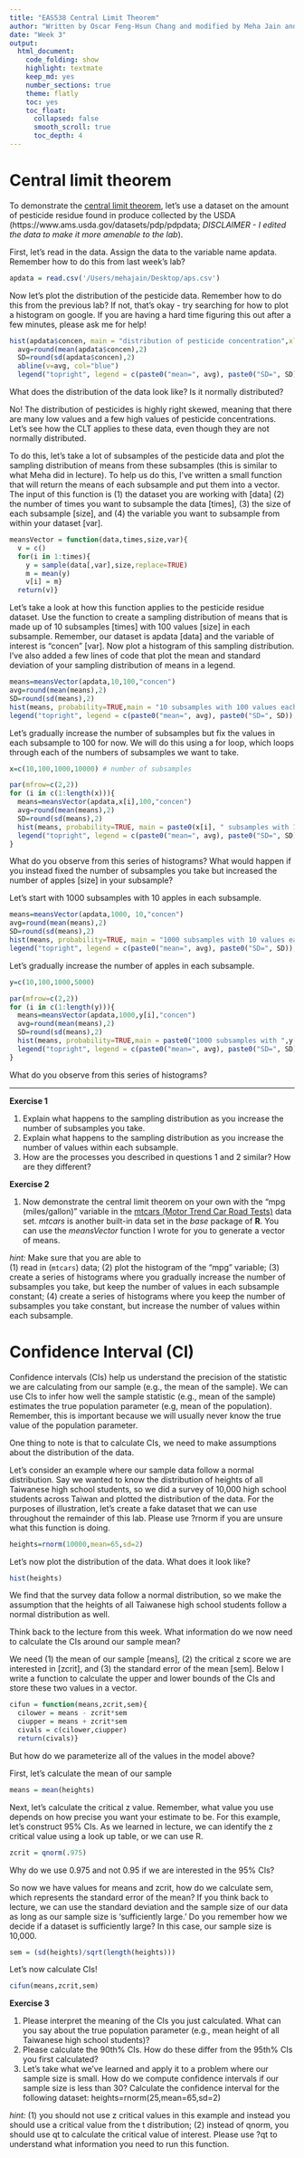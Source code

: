 ```yaml
---
title: "EAS538 Central Limit Theorem"
author: "Written by Oscar Feng-Hsun Chang and modified by Meha Jain and Arthur Endsley"
date: "Week 3"
output: 
  html_document:
    code_folding: show
    highlight: textmate
    keep_md: yes
    number_sections: true
    theme: flatly
    toc: yes
    toc_float:
      collapsed: false
      smooth_scroll: true
      toc_depth: 4
---
```


# Central limit theorem

To demonstrate the [central limit theorem](https://en.wikipedia.org/wiki/Central_limit_theorem), let's use a dataset on the amount of pesticide residue found in produce collected by the USDA (https://www.ams.usda.gov/datasets/pdp/pdpdata; *DISCLAIMER - I edited the data to make it more amenable to the lab*). 


First, let's read in the data. Assign the data to the variable name apdata. Remember how to do this from last week's lab?

```r
apdata = read.csv('/Users/mehajain/Desktop/aps.csv')
```

Now let's plot the distribution of the pesticide data. Remember how to do this from the previous lab? If not, that's okay - try searching for how to plot a histogram on google. If you are having a hard time figuring this out after a few minutes, please ask me for help!

```r
hist(apdata$concen, main = "distribution of pesticide concentration",xlab='')
  avg=round(mean(apdata$concen),2)
  SD=round(sd(apdata$concen),2)
  abline(v=avg, col="blue")
  legend("topright", legend = c(paste0("mean=", avg), paste0("SD=", SD)),text.col=c("blue", "dark green"))
```

What does the distribution of the data look like? Is it normally distributed? 

No! The distribution of pesticides is highly right skewed, meaning that there are many low values and a few high values of pesticide concentrations. Let's see how the CLT applies to these data, even though they are not normally distributed.   

To do this, let's take a lot of subsamples of the pesticide data and plot the sampling distribution of means from these subsamples (this is similar to what Meha did in lecture). To help us do this, I've written a small function that will return the means of each subsample and put them into a vector. The input of this function is (1) the dataset you are working with [data] (2) the number of times you want to subsample the data [times], (3) the size of each subsample [size], and (4) the variable you want to subsample from within your dataset [var].  

```r
meansVector = function(data,times,size,var){
  v = c()
  for(i in 1:times){
    y = sample(data[,var],size,replace=TRUE)
    m = mean(y)
    v[i] = m}
  return(v)}
```

Let's take a look at how this function applies to the pesticide residue dataset. Use the function to create a sampling distribution of means that is made up of 10 subsamples [times] with 100 values [size] in each subsample. Remember, our dataset is apdata [data] and the variable of interest is "concen" [var]. Now plot a histogram of this sampling distribution. I've also added a few lines of code that plot the mean and standard deviation of your sampling distribution of means in a legend.

```r
means=meansVector(apdata,10,100,"concen")
avg=round(mean(means),2)
SD=round(sd(means),2)
hist(means, probability=TRUE,main = "10 subsamples with 100 values each")
legend("topright", legend = c(paste0("mean=", avg), paste0("SD=", SD)),text.col=c("blue", "dark green"))
```

Let's gradually increase the number of subsamples but fix the values in each subsample to 100 for now. We will do this using a for loop, which loops through each of the numbers of subsamples we want to take.

```r
x=c(10,100,1000,10000) # number of subsamples

par(mfrow=c(2,2))
for (i in c(1:length(x))){
  means=meansVector(apdata,x[i],100,"concen")
  avg=round(mean(means),2)
  SD=round(sd(means),2)
  hist(means, probability=TRUE, main = paste0(x[i], " subsamples with 100 values each"))
  legend("topright", legend = c(paste0("mean=", avg), paste0("SD=", SD)),text.col=c("blue", "dark green"))
}
```

What do you observe from this series of histograms? What would happen if you instead fixed the number of subsamples you take but increased the number of apples [size] in your subsample? 

Let's start with 1000 subsamples with 10 apples in each subsample.

```r
means=meansVector(apdata,1000, 10,"concen")
avg=round(mean(means),2)
SD=round(sd(means),2)
hist(means, probability=TRUE, main = "1000 subsamples with 10 values each")
legend("topright", legend = c(paste0("mean=", avg), paste0("SD=", SD)),text.col=c("blue", "dark green"))
```

Let's gradually increase the number of apples in each subsample. 

```r
y=c(10,100,1000,5000)

par(mfrow=c(2,2))
for (i in c(1:length(y))){
  means=meansVector(apdata,1000,y[i],"concen")
  avg=round(mean(means),2)
  SD=round(sd(means),2)
  hist(means, probability=TRUE,main = paste0("1000 subsamples with ",y[i]," values each"))
  legend("topright", legend = c(paste0("mean=", avg), paste0("SD=", SD)),text.col=c("blue", "dark green"))
}
```

What do you observe from this series of histograms?

---------------------------------------------------------------------------------------------------------------------------------

__Exercise 1__

1. Explain what happens to the sampling distribution as you increase the number of subsamples you take.
2. Explain what happens to the sampling distribution as you increase the number of values within each subsample.
3. How are the processes you described in questions 1 and 2 similar? How are they different?

__Exercise 2__

1. Now demonstrate the central limit theorem on your own with the "mpg (miles/gallon)" variable in the [mtcars (Motor Trend Car Road Tests)](https://stat.ethz.ch/R-manual/R-devel/library/datasets/html/mtcars.html) data set. _mtcars_ is another built-in data set in the _base_ package of __R__. You can use the _meansVector_ function I wrote for you to generate a vector of means. 

*hint:*
Make sure that you are able to  
(1) read in (`mtcars`) data; (2) plot the histogram of the "mpg" variable; (3) create a series of histograms where you gradually increase the number of subsamples you take, but keep the number of values in each subsample constant; (4) create a series of histograms where you keep the number of subsamples you take constant, but increase the number of values within each subsample.


# Confidence Interval (CI)

Confidence intervals (CIs) help us understand the precision of the statistic we are calculating from our sample (e.g., the mean of the sample). We can use CIs to infer how well the sample statistic (e.g., mean of the sample) estimates the true population parameter (e.g, mean of the population). Remember, this is important because we will usually never know the true value of the population parameter.

One thing to note is that to calculate CIs, we need to make assumptions about the distribution of the data. 

Let's consider an example where our sample data follow a normal distribution. Say we wanted to know the distribution of heights of all Taiwanese high school students, so we did a survey of 10,000 high school students across Taiwan and plotted the distribution of the data. For the purposes of illustration, let's create a fake dataset that we can use throughout the remainder of this lab. Please use ?rnorm if you are unsure what this function is doing.
```r
heights=rnorm(10000,mean=65,sd=2)
```


Let's now plot the distribution of the data. What does it look like? 
```r
hist(heights)
```

We find that the survey data follow a normal distribution, so we make the assumption that the heights of all Taiwanese high school students follow a normal distribution as well. 

Think back to the lecture from this week. What information do we now need to calculate the CIs around our sample mean?  

We need (1) the mean of our sample [means], (2) the critical z score we are interested in [zcrit], and (3) the standard error of the mean [sem]. Below I write a function to calculate the upper and lower bounds of the CIs and store these two values in a vector.

```r
cifun = function(means,zcrit,sem){
  cilower = means - zcrit*sem
  ciupper = means + zcrit*sem
  civals = c(cilower,ciupper)
  return(civals)}
```

But how do we parameterize all of the values in the model above?

First, let's calculate the mean of our sample
```r
means = mean(heights)
```

Next, let's calculate the critical z value. Remember, what value you use depends on how precise you want your estimate to be. For this example, let's construct 95% CIs. As we learned in lecture, we can identify the z critical value using a look up table, or we can use R.

```r
zcrit = qnorm(.975)
```

Why do we use 0.975 and not 0.95 if we are interested in the 95% CIs?

So now we have values for means and zcrit, how do we calculate sem, which represents the standard error of the mean? If you think back to lecture, we can use the standard deviation and the sample size of our data as long as our sample size is 'sufficiently large.' Do you remember how we decide if a dataset is sufficiently large? In this case, our sample size is 10,000.

```r
sem = (sd(heights)/sqrt(length(heights)))
```

Let's now calculate CIs!

```r
cifun(means,zcrit,sem)
```

__Exercise 3__

1. Please interpret the meaning of the CIs you just calculated. What can you say about the true population parameter (e.g., mean height of all Taiwanese high school students)?
2. Please calculate the 90th% CIs. How do these differ from the 95th% CIs you first calculated?
3. Let's take what we've learned and apply it to a problem where our sample size is small. How do we compute confidence intervals if our sample size is less than 30? Calculate the confidence interval for the following dataset:
heights=rnorm(25,mean=65,sd=2)

*hint:*
(1) you should not use z critical values in this example and instead you should use a critical value from the t distribution; (2) instead of qnorm, you should use qt to calculate the critical value of interest. Please use ?qt to understand what information you need to run this function.


